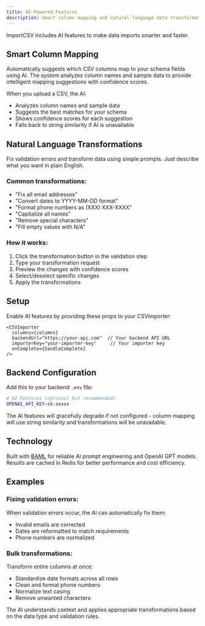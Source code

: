 ```yaml
---
title: AI-Powered Features
description: Smart column mapping and natural language data transformations
---
```


ImportCSV includes AI features to make data imports smarter and faster.

## Smart Column Mapping

Automatically suggests which CSV columns map to your schema fields using AI. The system analyzes column names and sample data to provide intelligent mapping suggestions with confidence scores.

When you upload a CSV, the AI:
- Analyzes column names and sample data
- Suggests the best matches for your schema
- Shows confidence scores for each suggestion
- Falls back to string similarity if AI is unavailable

## Natural Language Transformations

Fix validation errors and transform data using simple prompts. Just describe what you want in plain English.

### Common transformations:
- "Fix all email addresses"
- "Convert dates to YYYY-MM-DD format"
- "Format phone numbers as (XXX) XXX-XXXX"
- "Capitalize all names"
- "Remove special characters"
- "Fill empty values with N/A"

### How it works:
1. Click the transformation button in the validation step
2. Type your transformation request
3. Preview the changes with confidence scores
4. Select/deselect specific changes
5. Apply the transformations

## Setup

Enable AI features by providing these props to your CSVImporter:

```tsx
<CSVImporter
  columns={columns}
  backendUrl="https://your-api.com"  // Your backend API URL
  importerKey="your-importer-key"     // Your importer key
  onComplete={handleComplete}
/>
```

## Backend Configuration

Add this to your backend `.env` file:

```bash
# AI Features (optional but recommended)
OPENAI_API_KEY=sk-xxxxx
```

The AI features will gracefully degrade if not configured - column mapping will use string similarity and transformations will be unavailable.

## Technology

Built with [BAML](https://github.com/BoundaryML/baml) for reliable AI prompt engineering and OpenAI GPT models. Results are cached in Redis for better performance and cost efficiency.

## Examples

### Fixing validation errors:
When validation errors occur, the AI can automatically fix them:
- Invalid emails are corrected
- Dates are reformatted to match requirements  
- Phone numbers are normalized

### Bulk transformations:
Transform entire columns at once:
- Standardize date formats across all rows
- Clean and format phone numbers
- Normalize text casing
- Remove unwanted characters

The AI understands context and applies appropriate transformations based on the data type and validation rules.
